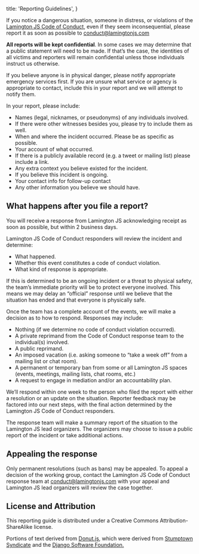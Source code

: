 
  title: 'Reporting Guidelines',
}

If you notice a dangerous situation, someone in distress, or violations of the [Lamington JS Code of Conduct](/conduct), even if they seem inconsequential, please report it as soon as possible to conduct@lamingtonjs.com

**All reports will be kept confidential**. In some cases we may determine that a public statement will need to be made. If that’s the case, the identities of all victims and reporters will remain confidential unless those individuals instruct us otherwise.

If you believe anyone is in physical danger, please notify appropriate emergency services first. If you are unsure what service or agency is appropriate to contact, include this in your report and we will attempt to notify them.

In your report, please include:

- Names (legal, nicknames, or pseudonyms) of any individuals involved.
- If there were other witnesses besides you, please try to include them as well.
- When and where the incident occurred. Please be as specific as possible.
- Your account of what occurred.
- If there is a publicly available record (e.g. a tweet or mailing list) please include a link.
- Any extra context you believe existed for the incident.
- If you believe this incident is ongoing.
- Your contact info for follow-up contact
- Any other information you believe we should have.

## What happens after you file a report?

You will receive a response from Lamington JS acknowledging receipt as soon as possible, but within 2 business days.

Lamington JS Code of Conduct responders will review the incident and determine:

- What happened.
- Whether this event constitutes a code of conduct violation.
- What kind of response is appropriate.

If this is determined to be an ongoing incident or a threat to physical safety, the team’s immediate priority will be to protect everyone involved. This means we may delay an “official” response until we believe that the situation has ended and that everyone is physically safe.

Once the team has a complete account of the events, we will make a decision as to how to respond. Responses may include:

- Nothing (if we determine no code of conduct violation occurred).
- A private reprimand from the Code of Conduct response team to the individual(s) involved.
- A public reprimand.
- An imposed vacation (i.e. asking someone to “take a week off” from a mailing list or chat room).
- A permanent or temporary ban from some or all Lamington JS spaces (events, meetings, mailing lists, chat rooms, etc.)
- A request to engage in mediation and/or an accountability plan.

We’ll respond within one week to the person who filed the report with either a resolution or an update on the situation. Reporter feedback may be factored into our next steps, with the final action determined by the Lamington JS Code of Conduct responders.

The response team will make a summary report of the situation to the Lamington JS lead organizers. The organizers may choose to issue a public report of the incident or take additional actions.

## Appealing the response

Only permanent resolutions (such as bans) may be appealed. To appeal a decision of the working group, contact the Lamington JS Code of Conduct response team at conduct@lamingtonjs.com with your appeal and Lamington JS lead organizers will review the case together.

## License and Attribution

This reporting guide is distributed under a Creative Commons Attribution-ShareAlike license.

Portions of text derived from [Donut.js](https://donutjs.club/conduct/reporting/), which were derived from [Stumptown Syndicate](https://web.archive.org/web/20191227085930/http://stumptownsyndicate.org/code-of-conduct/reporting-guidelines/) and the [Django Software Foundation.](https://www.djangoproject.com/conduct/reporting/)

